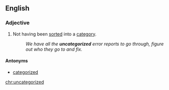==English==

===Adjective===
{{en-adj|-}}

# Not having been [[sort]]ed into a [[category]].
#: ''We have all the '''uncategorized''' error reports to go through, figure out who they go to and fix.''

====Antonyms====
* [[categorized]]

[[chr:uncategorized]]